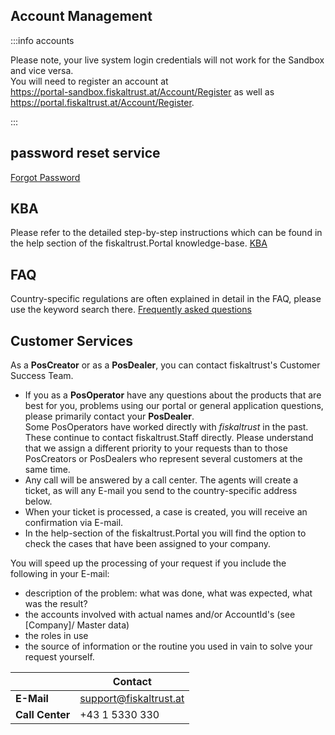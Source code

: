 ## Account Management

:::info accounts

Please note, your live system login credentials will not work for the Sandbox and vice versa.  
You will need to register an account at  
https://portal-sandbox.fiskaltrust.at/Account/Register as well as  
https://portal.fiskaltrust.at/Account/Register.

:::

## password reset service
[Forgot Password](https://portal-sandbox.fiskaltrust.at/Account/ForgotPassword)

## KBA 
Please refer to the detailed step-by-step instructions which can be found in the help section of the fiskaltrust.Portal knowledge-base.
[KBA](https://portal-sandbox.fiskaltrust.at/KBArticle)

## FAQ

Country-specific regulations are often explained in detail in the FAQ, please use the keyword search there.
[Frequently asked questions](https://docs.fiskaltrust.cloud/docs/faq/austria)   

## Customer Services

As a **PosCreator** or as a **PosDealer**, you can contact fiskaltrust's Customer Success Team.  
* If you as a **PosOperator** have any questions about the products that are best for you, problems using our portal or general application questions, please primarily contact your **PosDealer**.  
Some PosOperators have worked directly with _fiskaltrust_ in the past. These continue to contact fiskaltrust.Staff directly. Please understand that we assign a different priority to your requests than to those PosCreators or PosDealers who represent several customers at the same time.
* Any call will be answered by a call center. The agents will create a ticket, as will any E-mail you send to the country-specific address below.  
* When your ticket is processed, a case is created, you will receive an confirmation via E-mail.  
* In the help-section of the fiskaltrust.Portal you will find the option to check the cases that have been assigned to your company.

You will speed up the processing of your request if you include the following in your E-mail:

* description of the problem: what was done, what was expected, what was the result?
* the accounts involved with actual names and/or AccountId's (see [Company]/ Master data)
* the roles in use
* the source of information or the routine you used in vain to solve your request yourself.


|     |Contact                                                                                                                    |
|:----------------------|-------------------------------------------------------------------------------------------------------------------------------------|
|**E-Mail** |[support@fiskaltrust.at](mailto:support@fiskaltrust.at)|
|**Call Center**|+43 1 5330 330|


  


  